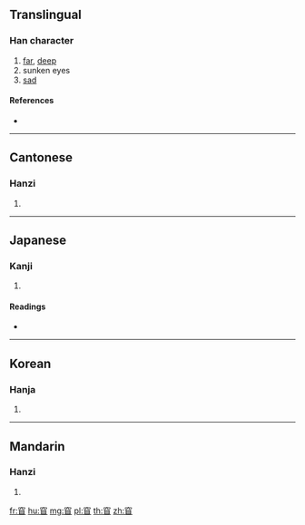 {{character info/new}}
==Translingual==

===Han character===
{{Han char|rn=116|rad=穴|as=05|sn=10|four=30608|canj=JCBU}}

# [[far]], [[deep]]
# sunken eyes
# [[sad]]

====References====
* {{Han ref|kx=0864.170|dkj=25458|dj=1292.150|hdz=42725.120|uh=7A85|ud=31365|bh=D2F8|bd=54008}}

----

==Cantonese==

===Hanzi===
{{yue-hanzi|jyut=jiu2|y=yiu2}}

# {{defn|lang=yue|sort=穴05}}

----

==Japanese==

===Kanji===
{{ja-kanji|grade=|rs=穴05}}

# {{defn|lang=ja|sort=穴05}}

====Readings====
* {{ja-readings|on=[[よう]] (yō), [[おう]] (ō), [[べん]] (ben), [[めん]] (men)|kun=|nanori=}}

----

==Korean==

===Hanja===
{{ko-hanja|hangeul=요|eumhun=|rv=yo|mr=yo|y=yo}}

# {{defn|lang=ko|sort=穴05}}

----

==Mandarin==

===Hanzi===
{{cmn-hanzi|pin=[[yǎo]] ([[yao3]]), [[yào]] ([[yao4]])|wg=yao<sup>3</sup>, yao<sup>4</sup>}}

# {{defn|lang=cmn|sort=穴05}}

[[fr:窅]]
[[hu:窅]]
[[mg:窅]]
[[pl:窅]]
[[th:窅]]
[[zh:窅]]